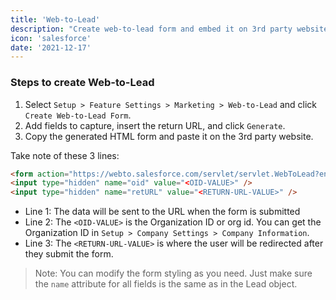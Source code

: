 ```yaml
---
title: 'Web-to-Lead'
description: "Create web-to-lead form and embed it on 3rd party website to capture visitors' information"
icon: 'salesforce'
date: '2021-12-17'
---
```


### Steps to create Web-to-Lead

1. Select `Setup > Feature Settings > Marketing > Web-to-Lead` and click `Create Web-to-Lead Form`.
2. Add fields to capture, insert the return URL, and click `Generate`.
3. Copy the generated HTML form and paste it on the 3rd party website.

Take note of these 3 lines:

```html
<form action="https://webto.salesforce.com/servlet/servlet.WebToLead?encoding=UTF-8" method="POST" />
<input type="hidden" name="oid" value="<OID-VALUE>" />
<input type="hidden" name="retURL" value="<RETURN-URL-VALUE>" />
```

- Line 1: The data will be sent to the URL when the form is submitted   
- Line 2: The `<OID-VALUE>` is the Organization ID or org id. You can get the Organization ID in `Setup > Company Settings > Company Information`.   
- Line 3: The `<RETURN-URL-VALUE>` is where the user will be redirected after they submit the form.   


> Note: You can modify the form styling as you need. Just make sure the `name` attribute for all fields is the same as in the Lead object.